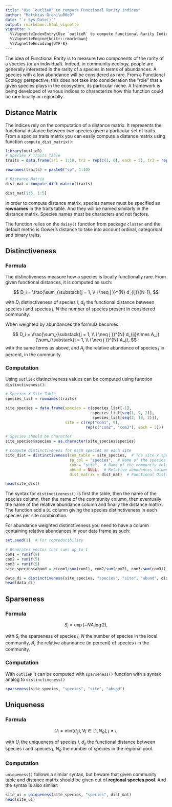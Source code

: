 ```yaml
---
title: "Use `outlieR` to compute Functional Rarity indices"
author: "Matthias Greni\u00e9"
date: "`r Sys.Date()`"
output: rmarkdown::html_vignette
vignette: >
  %\VignetteIndexEntry{Use `outlieR` to compute Functional Rarity Indices}
  %\VignetteEngine{knitr::rmarkdown}
  %\VignetteEncoding{UTF-8}
---
```


The idea of Functional Rarity is to measure two components of the rarity of a species (or an individual). Indeed, in community ecology, people are generally interested in the rarity of a species in terms of abundances. A species with a low abundance will be considered as rare. From a Functional Ecology perspective, this does not take into consideration the "role" that a given species plays in the ecosystem, its particular niche. A framework is being developed of various indices to characterize how this function could be rare locally or regionally.


## Distance Matrix

The indices rely on the computation of a distance matrix. It represents the functional distance between two species given a particular set of traits. From a species traits matrix you can easily compute a distance matrix using function `compute_dist_matrix()`:

```r
library(outlieR)
# Species X Traits table
traits = data.frame(tr1 = 1:10, tr2 = rep(c(1, 0), each = 5), tr3 = rep(LETTERS[1:5], 2))

rownames(traits) = paste0("sp", 1:10)

# Distance Matrix
dist_mat = compute_dist_matrix(traits)

dist_mat[1:5, 1:5]
```


In order to compute distance matrix, species names must be specified as **rownames** in the traits table. And they will be named similarly in the distance matrix. Species names must be characters and not factors.

The function relies on the `daisy()` function from package `cluster` and the default metric is Gower's distance to take into account ordinal, categorical and binary traits.



## Distinctiveness

### Formula

The distinctiveness measure how a species is locally functionally rare. From given functional distances, it is computed as such:

$$
D_i = \frac{\sum_{\substack{j = 1, \\
                            i \neq j
                            }}^{N} d_{ij}}{N-1},
$$

with $D_i$ distinctiveness of species $i$, $d_{ij}$ the functional distance between species $i$ and species $j$, $N$ the number of species present in considered community.

When weighted by abundances the formula becomes:

$$
D_i = \frac{\sum_{\substack{j = 1, \\
                            i \neq j
                            }}^{N} d_{ij}\times A_j}{\sum_{\substack{j = 1, \\
                            i \neq j
                            }}^{N} A_j},
$$
with the same terms as above, and $A_j$ the relative abundance of species $j$ in percent, in the community.


### Computation

Using `outlieR` distinctiveness values can be computed using function `distinctiveness()`:

```r
# Species X Site Table
species_list = rownames(traits)

site_species = data.frame(species = c(species_list[-1],
                                      species_list[seq(1, 9, 2)],
                                      species_list[seq(2, 10, 2)]),
                          site = c(rep("com1", 9),
                                   rep(c("com2", "com3"), each = 5)))

# Species should be character
site_species$species = as.character(site_species$species)

# Compute distinctiveness for each species on each site
site_dist = distinctiveness(com_table = site_species,  # The site x species table
                            sp_col = "species",  # Name of the species column
                            com = "site",  # Name of the community column
                            abund = NULL,  # Relative abundances column (facultative)
                            dist_matrix = dist_mat)  # Functional Distance matrix

head(site_dist)
```

The syntax for `distinctiveness()` is first the table, then the name of the species column, then the name of the community column, then eventually the name of the relative abundance column and finally the distance matrix. The function add a `Di` column giving the species distinctiveness in each species per site combination.

For abundance weighted distinctiveness you need to have a column containing relative abundances in your data frame as such:

```r
set.seed(1)  # For reproducibility

# Generates vector that sums up to 1
com1 = runif(9)
com2 = runif(5)
com3 = runif(5)
site_species$abund = c(com1/sum(com1), com2/sum(com2), com3/sum(com3)) 

data_di = distinctiveness(site_species, "species", "site", "abund", dist_mat)
head(data_di)
```




## Sparseness

### Formula

$$
S_i = \exp(-NA_i\log2),
$$

with $S_i$ the sparseness of species $i$, $N$ the number of species in the local community, $A_i$ the relative abundance (in percent) of species $i$ in the community.


### Computation

With `outlieR` it can be computed with `sparseness()` function with a syntax analog to `distinctiveness()`

```r
sparseness(site_species, "species", "site", "abund")
```




## Uniqueness

### Formula

$$
U_i = \text{min}(d_{ij}), \forall j \in [1, N_R], j \neq i,
$$

with $U_i$ the uniqueness of species $i$, $d_{ij}$ the functional distance between species $i$ and species $j$, $N_R$ the number of species in the regional pool.

### Computation

`uniqueness()` follows a similar syntax, but beware that given community table and distance matrix should be given out of **regional species pool**. And the syntax is also similar:

```r
site_ui = uniqueness(site_species, "species", dist_mat)
head(site_ui)
```


